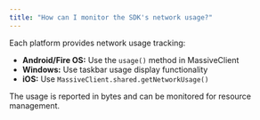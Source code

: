 ```yaml
---
title: "How can I monitor the SDK's network usage?"
---
```


Each platform provides network usage tracking:

- **Android/Fire OS:** Use the `usage()` method in MassiveClient
- **Windows:** Use taskbar usage display functionality  
- **iOS:** Use `MassiveClient.shared.getNetworkUsage()`

The usage is reported in bytes and can be monitored for resource management.